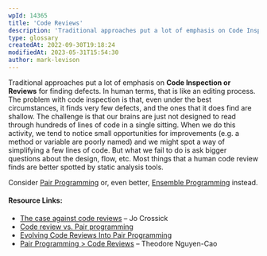 ```yaml
---
wpId: 14365
title: 'Code Reviews'
description: 'Traditional approaches put a lot of emphasis on Code Inspection or Reviews for finding defects. In human terms, that is like an editing process. The problem with code inspection is that, even under the best circumstances, it finds very few defects, and the ones that it does find are shallow. The challenge is that our ...'
type: glossary
createdAt: 2022-09-30T19:18:24
modifiedAt: 2023-05-31T15:54:30
author: mark-levison
---
```



Traditional approaches put a lot of emphasis on **Code Inspection or Reviews** for finding defects. In human terms, that is like an editing process. The problem with code inspection is that, even under the best circumstances, it finds very few defects, and the ones that it does find are shallow. The challenge is that our brains are just not designed to read through hundreds of lines of code in a single sitting. When we do this activity, we tend to notice small opportunities for improvements (e.g. a method or variable are poorly named) and we might spot a way of simplifying a few lines of code. But what we fail to do is ask bigger questions about the design, flow, etc. Most things that a human code review finds are better spotted by static analysis tools.

Consider [Pair Programming](/glossary/pair-programming) or, even better, [Ensemble Programming](/glossary/ensemble-programming) instead.

#### Resource Links:

*   [The case against code reviews](https://www.jocrossick.com/blog/no-code-reviews.html) – Jo Crossick
*   [Code review vs. Pair programming](https://jbenckhuijsen.blogspot.com/2021/03/code-review-vs-pair-programming.html)
*   [Evolving Code Reviews Into Pair Programming](https://focusedlabs.io/blog/evolving-code-reviews-into-pair-programming)
*   [Pair Programming > Code Reviews](https://theo.posthaven.com/pair-programming-code-reviews) – Theodore Nguyen-Cao